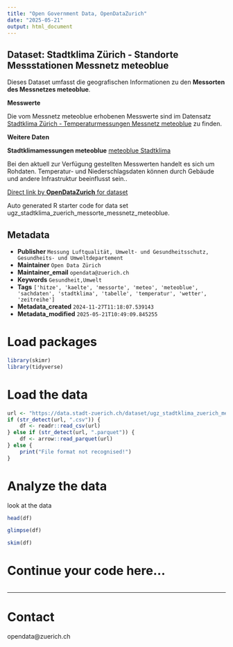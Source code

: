 ```yaml
---
title: "Open Government Data, OpenDataZurich"
date: "2025-05-21"
output: html_document
---
```


## Dataset: Stadtklima Zürich - Standorte Messstationen Messnetz meteoblue


Dieses Dataset umfasst die geografischen Informationen zu den **Messorten des Messnetzes meteoblue**.


**Messwerte**


Die vom Messnetz meteoblue erhobenen Messwerte sind im Datensatz [Stadtklima Zürich - Temperaturmessungen Messnetz meteoblue](https://data.stadt-zuerich.ch/dataset/ugz_stadtklima_zuerich_temperaturmessungen_messnetz_meteoblue) zu finden.


[]()

**Weitere Daten**

**Stadtklimamessungen meteoblue**
[meteoblue Stadtklima](https://www.meteoblue.com/de/products/cityclimate/zurich)

Bei den aktuell zur Verfügung gestellten Messwerten handelt es sich um Rohdaten. Temperatur- und Niederschlagsdaten können durch Gebäude und andere Infrastruktur beeinflusst sein..


[]()



[Direct link by **OpenDataZurich** for dataset](https://data.stadt-zuerich.ch/dataset/ugz_stadtklima_zuerich_messorte_messnetz_meteoblue)

Auto generated R starter code for data set ugz_stadtklima_zuerich_messorte_messnetz_meteoblue.

## Metadata

- **Publisher** `Messung Luftqualität, Umwelt- und Gesundheitsschutz, Gesundheits- und Umweltdepartement`
- **Maintainer** `Open Data Zürich`
- **Maintainer_email** `opendata@zuerich.ch`
- **Keywords** `Ge­sund­heit,Umwelt`
- **Tags** `['hitze', 'kaelte', 'messorte', 'meteo', 'meteoblue', 'sachdaten', 'stadtklima', 'tabelle', 'temperatur', 'wetter', 'zeitreihe']`
- **Metadata_created** `2024-11-27T11:18:07.539143`
- **Metadata_modified** `2025-05-21T10:49:09.845255`


# Load packages

```r
library(skimr)
library(tidyverse)
```

# Load the data

```r
url <- "https://data.stadt-zuerich.ch/dataset/ugz_stadtklima_zuerich_messorte_messnetz_meteoblue/download/ugz_stadtklima_zuerich_messorte_messnetz_meteoblue.csv"
if (str_detect(url, ".csv")) {
    df <- readr::read_csv(url)
} else if (str_detect(url, ".parquet")) {
    df <- arrow::read_parquet(url)
} else {
    print("File format not recognised!")
}
```

# Analyze the data

look at the data
```r
head(df)
```

```r
glimpse(df)
```

```r
skim(df)
```

# Continue your code here...

```r

```

------------------------------------------------------------------------

# Contact

opendata@zuerich.ch
